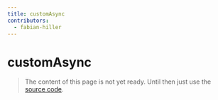 ```yaml
---
title: customAsync
contributors:
  - fabian-hiller
---
```


# customAsync

> The content of this page is not yet ready. Until then just use the [source code](https://github.com/fabian-hiller/valibot/blob/main/library/src/validations/custom/customAsync.ts).
